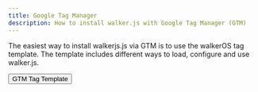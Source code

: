```yaml
---
title: Google Tag Manager
description: How to install walker.js with Google Tag Manager (GTM)
---
```



The easiest way to install walkerjs.js via GTM is to use
the&nbsp;<Link to="/docs/guides/gtm/">walkerOS tag template</Link>. The template
includes different ways to load, configure and use walker.js.

<div class="mx-auto mt-5 max-w-md sm:flex sm:justify-center md:mt-8">
  <Button link="/docs/guides/gtm/">GTM Tag Template</Button>
</div>
